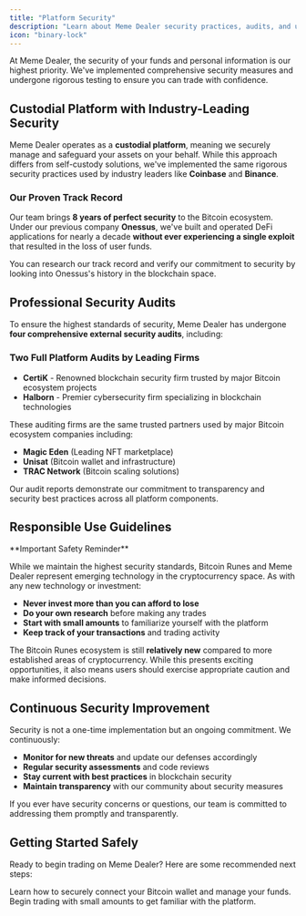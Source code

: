 ```yaml
---
title: "Platform Security"
description: "Learn about Meme Dealer security practices, audits, and user safety measures"
icon: "binary-lock"
---
```


At Meme Dealer, the security of your funds and personal information is our highest priority. We've implemented comprehensive security measures and undergone rigorous testing to ensure you can trade with confidence.

## Custodial Platform with Industry-Leading Security

Meme Dealer operates as a **custodial platform**, meaning we securely manage and safeguard your assets on your behalf. While this approach differs from self-custody solutions, we've implemented the same rigorous security practices used by industry leaders like **Coinbase** and **Binance**.

### Our Proven Track Record

Our team brings **8 years of perfect security** to the Bitcoin ecosystem. Under our previous company **Onessus**, we've built and operated DeFi applications for nearly a decade **without ever experiencing a single exploit** that resulted in the loss of user funds.

<Info>
You can research our track record and verify our commitment to security by looking into Onessus's history in the blockchain space.
</Info>

## Professional Security Audits

To ensure the highest standards of security, Meme Dealer has undergone **four comprehensive external security audits**, including:

### Two Full Platform Audits by Leading Firms

- **CertiK** - Renowned blockchain security firm trusted by major Bitcoin ecosystem projects
- **Halborn** - Premier cybersecurity firm specializing in blockchain technologies

These auditing firms are the same trusted partners used by major Bitcoin ecosystem companies including:
- **Magic Eden** (Leading NFT marketplace)
- **Unisat** (Bitcoin wallet and infrastructure)
- **TRAC Network** (Bitcoin scaling solutions)

<Tip>
Our audit reports demonstrate our commitment to transparency and security best practices across all platform components.
</Tip>

## Responsible Use Guidelines

<Warning>
**Important Safety Reminder**

While we maintain the highest security standards, Bitcoin Runes and Meme Dealer represent emerging technology in the cryptocurrency space. As with any new technology or investment:

- **Never invest more than you can afford to lose**
- **Do your own research** before making any trades
- **Start with small amounts** to familiarize yourself with the platform
- **Keep track of your transactions** and trading activity
</Warning>

The Bitcoin Runes ecosystem is still **relatively new** compared to more established areas of cryptocurrency. While this presents exciting opportunities, it also means users should exercise appropriate caution and make informed decisions.

## Continuous Security Improvement

Security is not a one-time implementation but an ongoing commitment. We continuously:

- **Monitor for new threats** and update our defenses accordingly
- **Regular security assessments** and code reviews
- **Stay current with best practices** in blockchain security
- **Maintain transparency** with our community about security measures

<Info>
If you ever have security concerns or questions, our team is committed to addressing them promptly and transparently.
</Info>

## Getting Started Safely

Ready to begin trading on Meme Dealer? Here are some recommended next steps:

<CardGroup cols={2}>
  <Card
    title="Connect Your Wallet"
    icon="wallet"
    href="/essentials/wallet"
  >
    Learn how to securely connect your Bitcoin wallet and manage your funds.
  </Card>
  <Card
    title="Start Swapping"
    icon="repeat"
    href="/essentials/swapping"
  >
    Begin trading with small amounts to get familiar with the platform.
  </Card>
</CardGroup>

